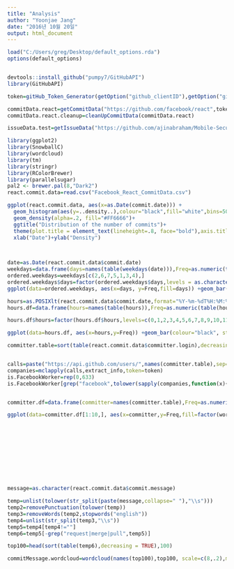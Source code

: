 ```yaml
---
title: "Analysis"
author: "Yoonjae Jang"
date: "2016년 10월 20일"
output: html_document
---
```


```r


load("C:/Users/greg/Desktop/default_options.rda")
options(default_options)


devtools::install_github("pumpy7/GitHubAPI")
library(GitHubAPI)

token=gitHub_Token_Generator(getOption("github_clientID"),getOption("github_clientSecret"))

commitData.react=getCommitData("https://github.com/facebook/react",token)
commitData.react.cleanup=cleanUpCommitData(commitData.react)

issueData.test=getIssueData("https://github.com/ajinabraham/Mobile-Security-Framework-MobSF",token)

```

```r
library(ggplot2)
library(SnowballC)
library(wordcloud)
library(tm)
library(stringr)
library(RColorBrewer)
library(parallelsugar)
pal2 <- brewer.pal(8,"Dark2")
react.commit.data=read.csv("Facebook_React_CommitData.csv")

```

```r





ggplot(react.commit.data, aes(x=as.Date(commit.date))) +
  geom_histogram(aes(y=..density..),colour="black",fill="white",bins=500)+
  geom_density(alpha=.2, fill="#FF6666")+
  ggtitle("Distribution of the number of commits")+
  theme(plot.title = element_text(lineheight=.8, face="bold"),axis.title.x = element_text(face="bold",  size=10),axis.title.y=element_text(face="bold",size=10))+
  xlab("Date")+ylab("Density")

                                                                                        


```

```r
date=as.Date(react.commit.data$commit.date)
weekdays=data.frame(days=names(table(weekdays(date))),Freq=as.numeric(table(weekdays(date))))
ordered.weekdays=weekdays[c(2,6,7,5,1,3,4),]
ordered.weekdays$days=factor(ordered.weekdays$days,levels = as.character(ordered.weekdays$days))
ggplot(data=ordered.weekdays, aes(x=days, y=Freq,fill=days)) +geom_bar(colour="black", stat="identity") +  guides(fill=FALSE)

```

```r

hours=as.POSIXlt(react.commit.data$commit.date,format="%Y-%m-%dT%H:%M:%SZ",tz="PST")$hour
hours.df=data.frame(hours=names(table(hours)),Freq=as.numeric(table(hours)))

hours.df$hours=factor(hours.df$hours,levels=c(0,1,2,3,4,5,6,7,8,9,10,11,12,13,14,15,16,17,18,19,20,21,22,23))

ggplot(data=hours.df, aes(x=hours,y=Freq)) +geom_bar(colour="black", stat="identity")

```

```r

committer.table=sort(table(react.commit.data$committer.login),decreasing = TRUE)


calls=paste("https://api.github.com/users/",names(committer.table),sep="")
companies=mclapply(calls,extract_info,token=token)
is.FacebookWorker=rep(0,633)
is.FacebookWorker[grep("facebook",tolower(sapply(companies,function(x){ifelse(length(unlist(x$company))==0,"NA",unlist(x$company))})))]=1


committer.df=data.frame(committer=names(committer.table),Freq=as.numeric(committer.table),workAtFacebook=is.FacebookWorker)

ggplot(data=committer.df[1:10,], aes(x=committer,y=Freq,fill=factor(workAtFacebook))) +geom_bar(colour="black", stat="identity")











```

```r









```


```r

message=as.character(react.commit.data$commit.message)

temp=unlist(tolower(str_split(paste(message,collapse=" "),"\\s")))
temp2=removePunctuation(tolower(temp))
temp3=removeWords(temp2,stopwords("english"))
temp4=unlist(str_split(temp3,"\\s"))
temp5=temp4[temp4!=""]
temp6=temp5[-grep("request|merge|pull",temp5)]

top100=head(sort(table(temp6),decreasing = TRUE),100)

commitMessage.wordcloud=wordcloud(names(top100),top100, scale=c(8,.2),min.freq=10,max.words=Inf, random.order=FALSE, rot.per=.15, colors=pal2)
```

